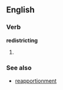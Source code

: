 ==English==

===Verb===
'''redistricting'''

# {{third-person singular of|[[redistrict]]}}

===See also===
* [[reapportionment]]